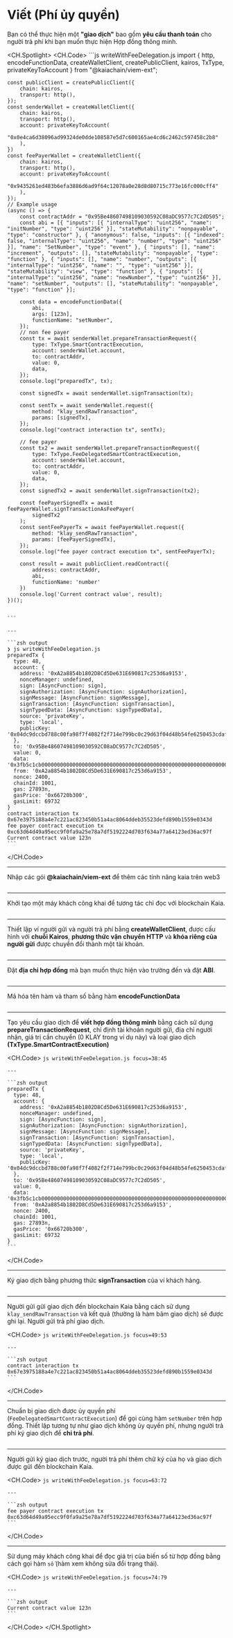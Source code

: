 # Viết (Phí ủy quyền)


<Editor module="/src/pages/viem-ext/smart-contract/writeWithFeeDelegation.tsx" route={RoutePath.ViemExt_SmartContract_WriteWithFeeDelegation} />

Bạn có thể thực hiện một **"giao dịch"** bao gồm **yêu cầu thanh toán** cho người trả phí khi bạn muốn thực hiện Hợp đồng thông minh.

<CH.Spotlight>
  <CH.Code>
    ```js writeWithFeeDelegation.js
    import {
        http,
        encodeFunctionData,
        createWalletClient, createPublicClient, kairos,
        TxType,
        privateKeyToAccount
    } from "@kaiachain/viem-ext";

    const publicClient = createPublicClient({
        chain: kairos,
        transport: http(),
    });
    const senderWallet = createWalletClient({
        chain: kairos,
        transport: http(),
        account: privateKeyToAccount(
            "0x0e4ca6d38096ad99324de0dde108587e5d7c600165ae4cd6c2462c597458c2b8"
        ),
    })
    const feePayerWallet = createWalletClient({
        chain: kairos,
        transport: http(),
        account: privateKeyToAccount(
            "0x9435261ed483b6efa3886d6ad9f64c12078a0e28d8d80715c773e16fc000cff4"
        ),
    });
    // Example usage
    (async () => {
        const contractAddr = "0x95Be48607498109030592C08aDC9577c7C2dD505";
        const abi = [{ "inputs": [{ "internalType": "uint256", "name": "initNumber", "type": "uint256" }], "stateMutability": "nonpayable", "type": "constructor" }, { "anonymous": false, "inputs": [{ "indexed": false, "internalType": "uint256", "name": "number", "type": "uint256" }], "name": "SetNumber", "type": "event" }, { "inputs": [], "name": "increment", "outputs": [], "stateMutability": "nonpayable", "type": "function" }, { "inputs": [], "name": "number", "outputs": [{ "internalType": "uint256", "name": "", "type": "uint256" }], "stateMutability": "view", "type": "function" }, { "inputs": [{ "internalType": "uint256", "name": "newNumber", "type": "uint256" }], "name": "setNumber", "outputs": [], "stateMutability": "nonpayable", "type": "function" }];

        const data = encodeFunctionData({
            abi,
            args: [123n],
            functionName: "setNumber",
        });
        // non fee payer
        const tx = await senderWallet.prepareTransactionRequest({
            type: TxType.SmartContractExecution,
            account: senderWallet.account,
            to: contractAddr,
            value: 0,
            data,
        });
        console.log("preparedTx", tx);

        const signedTx = await senderWallet.signTransaction(tx);

        const sentTx = await senderWallet.request({
            method: "klay_sendRawTransaction",
            params: [signedTx],
        });
        console.log("contract interaction tx", sentTx);

        // fee payer
        const tx2 = await senderWallet.prepareTransactionRequest({
            type: TxType.FeeDelegatedSmartContractExecution,
            account: senderWallet.account,
            to: contractAddr,
            value: 0,
            data,
        });
        const signedTx2 = await senderWallet.signTransaction(tx2);

        const feePayerSignedTx = await feePayerWallet.signTransactionAsFeePayer(
            signedTx2
        );
        const sentFeePayerTx = await feePayerWallet.request({
            method: "klay_sendRawTransaction",
            params: [feePayerSignedTx],
        });
        console.log("fee payer contract execution tx", sentFeePayerTx);

        const result = await publicClient.readContract({
            address: contractAddr,
            abi,
            functionName: 'number'
        })
        console.log('Current contract value', result);
    })();


    ```

    ---

    ```zsh output
    ❯ js writeWithFeeDelegation.js
    preparedTx {
      type: 48,
      account: {
        address: '0xA2a8854b1802D8Cd5De631E690817c253d6a9153',
        nonceManager: undefined,
        sign: [AsyncFunction: sign],
        signAuthorization: [AsyncFunction: signAuthorization],
        signMessage: [AsyncFunction: signMessage],
        signTransaction: [AsyncFunction: signTransaction],
        signTypedData: [AsyncFunction: signTypedData],
        source: 'privateKey',
        type: 'local',
        publicKey: '0x04dc9dccbd788c00fa98f7f4082f2f714e799bc0c29d63f04d48b54fe6250453cdaf06ca34ae8714cf3dae06bacdb78c7c2d4054bd38961d40853cd5f15955da79'
      },
      to: '0x95Be48607498109030592C08aDC9577c7C2dD505',
      value: 0,
      data: '0x3fb5c1cb000000000000000000000000000000000000000000000000000000000000007b',
      from: '0xA2a8854b1802D8Cd5De631E690817c253d6a9153',
      nonce: 2400,
      chainId: 1001,
      gas: 27893n,
      gasPrice: '0x66720b300',
      gasLimit: 69732
    }
    contract interaction tx 0x67e3975188a4e7c221ac823450b51a4ac8064ddeb35523defd890b1559e0343d
    fee payer contract execution tx 0xc63d64d49a95ecc9f0fa9a25e78a7df5192224d703f634a77a64123ed36ac97f
    Current contract value 123n
    ```
  </CH.Code>

  ---

  Nhập các gói **@kaiachain/viem-ext** để thêm các tính năng kaia trên web3

  ```js writeWithFeeDelegation.js focus=1:7
  ```

  ---

  Khởi tạo một máy khách công khai để tương tác chỉ đọc với blockchain Kaia.

  ```js writeWithFeeDelegation.js focus=9:12
  ```

  ---

  Thiết lập ví người gửi và người trả phí bằng **createWalletClient**, được cấu hình với **chuỗi Kairos**, **phương thức vận chuyển HTTP** và **khóa riêng của người gửi** được chuyển đổi thành một tài khoản.

  ```js writeWithFeeDelegation.js focus=13:26
  ```

  ---

  Đặt **địa chỉ hợp đồng** mà bạn muốn thực hiện vào trường đến và đặt **ABI**.

  ```js writeWithFeeDelegation.js focus=29:30
  ```

  ---

  Mã hóa tên hàm và tham số bằng hàm **encodeFunctionData**

  ```js writeWithFeeDelegation.js focus=32:36
  ```

  ---

  Tạo yêu cầu giao dịch để **viết hợp đồng thông minh** bằng cách sử dụng **prepareTransactionRequest**, chỉ định tài khoản người gửi, địa chỉ người nhận, giá trị cần chuyển (0 KLAY trong ví dụ này) và loại giao dịch **(TxType.SmartContractExecution)**

  <CH.Code>
    ```js writeWithFeeDelegation.js focus=38:45
    ```

    ---

    ```zsh output
    preparedTx {
      type: 48,
      account: {
        address: '0xA2a8854b1802D8Cd5De631E690817c253d6a9153',
        nonceManager: undefined,
        sign: [AsyncFunction: sign],
        signAuthorization: [AsyncFunction: signAuthorization],
        signMessage: [AsyncFunction: signMessage],
        signTransaction: [AsyncFunction: signTransaction],
        signTypedData: [AsyncFunction: signTypedData],
        source: 'privateKey',
        type: 'local',
        publicKey: '0x04dc9dccbd788c00fa98f7f4082f2f714e799bc0c29d63f04d48b54fe6250453cdaf06ca34ae8714cf3dae06bacdb78c7c2d4054bd38961d40853cd5f15955da79'
      },
      to: '0x95Be48607498109030592C08aDC9577c7C2dD505',
      value: 0,
      data: '0x3fb5c1cb000000000000000000000000000000000000000000000000000000000000007b',
      from: '0xA2a8854b1802D8Cd5De631E690817c253d6a9153',
      nonce: 2400,
      chainId: 1001,
      gas: 27893n,
      gasPrice: '0x66720b300',
      gasLimit: 69732
    }
    ```
  </CH.Code>

  ---

  Ký giao dịch bằng phương thức **signTransaction** của ví khách hàng.

  ```js writeWithFeeDelegation.js focus=47
  ```

  ---

  Người gửi gửi giao dịch đến blockchain Kaia bằng cách sử dụng `klay_sendRawTransaction` và kết quả (thường là hàm băm giao dịch) sẽ được ghi lại. Người gửi trả phí giao dịch.

  <CH.Code>
    ```js writeWithFeeDelegation.js focus=49:53
    ```

    ---

    ```zsh output
    contract interaction tx 0x67e3975188a4e7c221ac823450b51a4ac8064ddeb35523defd890b1559e0343d
    ```
  </CH.Code>

  ---

  Chuẩn bị giao dịch được ủy quyền phí (`FeeDelegatedSmartContractExecution`) để gọi cùng hàm `setNumber` trên hợp đồng. Thiết lập tương tự như giao dịch không ủy quyền phí, nhưng người trả phí ký giao dịch để **chi trả phí**.

  ```js writeWithFeeDelegation.js focus=56:62
  ```

  ---

  Người gửi ký giao dịch trước, người trả phí thêm chữ ký của họ và giao dịch được gửi đến blockchain Kaia.

  <CH.Code>
    ```js writeWithFeeDelegation.js focus=63:72
    ```

    ---

    ```zsh output
    fee payer contract execution tx 0xc63d64d49a95ecc9f0fa9a25e78a7df5192224d703f634a77a64123ed36ac97f
    ```
  </CH.Code>

  ---

  Sử dụng máy khách công khai để đọc giá trị của biến số từ hợp đồng bằng cách gọi hàm `số` (hàm xem không sửa đổi trạng thái).

  <CH.Code>
    ```js writeWithFeeDelegation.js focus=74:79
    ```

    ---

    ```zsh output
    Current contract value 123n
    ```
  </CH.Code>
</CH.Spotlight>
